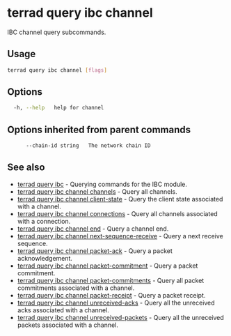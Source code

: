 # terrad query ibc channel

IBC channel query subcommands. 

## Usage

```sh Terrad
terrad query ibc channel [flags]
```

## Options

```sh Terrad
  -h, --help   help for channel
```

## Options inherited from parent commands

```sh Terrad
      --chain-id string   The network chain ID
```

## See also

* [terrad query ibc](./terrad_query_ibc.mdx)	 - Querying commands for the IBC module.
* [terrad query ibc channel channels](./terrad_query_ibc_channel_channels.mdx)	 - Query all channels.
* [terrad query ibc channel client-state](./terrad_query_ibc_channel_client-state.mdx)	 - Query the client state associated with a channel.
* [terrad query ibc channel connections](./terrad_query_ibc_channel_connections.mdx)	 - Query all channels associated with a connection.
* [terrad query ibc channel end](./terrad_query_ibc_channel_end.mdx)	 - Query a channel end.
* [terrad query ibc channel next-sequence-receive](./terrad_query_ibc_channel_next-sequence-receive.mdx)	 - Query a next receive sequence.
* [terrad query ibc channel packet-ack](./terrad_query_ibc_channel_packet-ack.mdx)	 - Query a packet acknowledgement.
* [terrad query ibc channel packet-commitment](./terrad_query_ibc_channel_packet-commitment.mdx)	 - Query a packet commitment.
* [terrad query ibc channel packet-commitments](./terrad_query_ibc_channel_packet-commitments.mdx)	 - Query all packet commitments associated with a channel.
* [terrad query ibc channel packet-receipt](./terrad_query_ibc_channel_packet-receipt.mdx)	 - Query a packet receipt.
* [terrad query ibc channel unreceived-acks](./terrad_query_ibc_channel_unreceived-acks.mdx)	 - Query all the unreceived acks associated with a channel.
* [terrad query ibc channel unreceived-packets](./terrad_query_ibc_channel_unreceived-packets.mdx)	 - Query all the unreceived packets associated with a channel.


